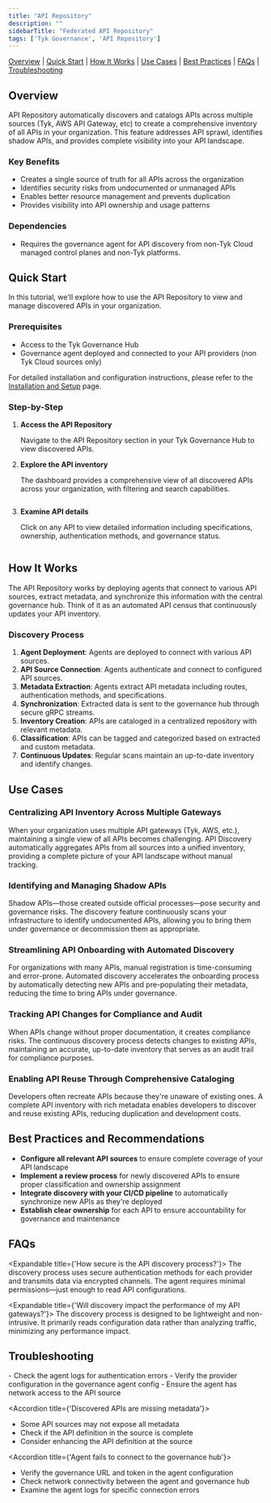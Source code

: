 ```yaml
---
title: "API Repository"
description: ""
sidebarTitle: "Federated API Repository"
tags: ['Tyk Governance', 'API Repository']
---
```


[Overview](#overview) | [Quick Start](#quick-start) | [How It Works](#how-it-works) | [Use Cases](#use-cases) | [Best Practices](#best-practices-and-recommendations) | [FAQs](#faqs) | [Troubleshooting](#troubleshooting)

## Overview

API Repository automatically discovers and catalogs APIs across multiple sources (Tyk, AWS API Gateway, etc) to create a comprehensive inventory of all APIs in your organization. This feature addresses API sprawl, identifies shadow APIs, and provides complete visibility into your API landscape.

### Key Benefits

- Creates a single source of truth for all APIs across the organization
- Identifies security risks from undocumented or unmanaged APIs
- Enables better resource management and prevents duplication
- Provides visibility into API ownership and usage patterns

### Dependencies

- Requires the governance agent for API discovery from non-Tyk Cloud managed control planes and non-Tyk platforms.

## Quick Start

In this tutorial, we'll explore how to use the API Repository to view and manage discovered APIs in your organization.

### Prerequisites

- Access to the Tyk Governance Hub
- Governance agent deployed and connected to your API providers (non Tyk Cloud sources only)

For detailed installation and configuration instructions, please refer to the [Installation and Setup](/docsv2/nightly/docsv2/nightly/tyk-governance/installation) page.

### Step-by-Step

1. **Access the API Repository**

	 Navigate to the API Repository section in your Tyk Governance Hub to view discovered APIs.

2. **Explore the API inventory**

	 The dashboard provides a comprehensive view of all discovered APIs across your organization, with filtering and search capabilities.

     <img src="/img/governance/api-list.png" alt="" />

3. **Examine API details**

	 Click on any API to view detailed information including specifications, ownership, authentication methods, and governance status.

     <img src="/img/governance/api-details.png" alt="" />

## How It Works

The API Repository works by deploying agents that connect to various API sources, extract metadata, and synchronize this information with the central governance hub. Think of it as an automated API census that continuously updates your API inventory.

### Discovery Process

1. **Agent Deployment**: Agents are deployed to connect with various API sources.
2. **API Source Connection**: Agents authenticate and connect to configured API sources.
3. **Metadata Extraction**: Agents extract API metadata including routes, authentication methods, and specifications.
4. **Synchronization**: Extracted data is sent to the governance hub through secure gRPC streams.
5. **Inventory Creation**: APIs are cataloged in a centralized repository with relevant metadata.
6. **Classification**: APIs can be tagged and categorized based on extracted and custom metadata.
7. **Continuous Updates**: Regular scans maintain an up-to-date inventory and identify changes.

## Use Cases

### Centralizing API Inventory Across Multiple Gateways

When your organization uses multiple API gateways (Tyk, AWS, etc.), maintaining a single view of all APIs becomes challenging. API Discovery automatically aggregates APIs from all sources into a unified inventory, providing a complete picture of your API landscape without manual tracking.

### Identifying and Managing Shadow APIs

Shadow APIs—those created outside official processes—pose security and governance risks. The discovery feature continuously scans your infrastructure to identify undocumented APIs, allowing you to bring them under governance or decommission them as appropriate.

### Streamlining API Onboarding with Automated Discovery

For organizations with many APIs, manual registration is time-consuming and error-prone. Automated discovery accelerates the onboarding process by automatically detecting new APIs and pre-populating their metadata, reducing the time to bring APIs under governance.

### Tracking API Changes for Compliance and Audit

When APIs change without proper documentation, it creates compliance risks. The continuous discovery process detects changes to existing APIs, maintaining an accurate, up-to-date inventory that serves as an audit trail for compliance purposes.

### Enabling API Reuse Through Comprehensive Cataloging

Developers often recreate APIs because they're unaware of existing ones. A complete API inventory with rich metadata enables developers to discover and reuse existing APIs, reducing duplication and development costs.

## Best Practices and Recommendations

- **Configure all relevant API sources** to ensure complete coverage of your API landscape
- **Implement a review process** for newly discovered APIs to ensure proper classification and ownership assignment
- **Integrate discovery with your CI/CD pipeline** to automatically synchronize new APIs as they're deployed
- **Establish clear ownership** for each API to ensure accountability for governance and maintenance

## FAQs

<Expandable title={'How secure is the API discovery process?'}>
The discovery process uses secure authentication methods for each provider and transmits data via encrypted channels. The agent requires minimal permissions—just enough to read API configurations.
</Expandable> 

<Expandable title={'Will discovery impact the performance of my API gateways?'}>
The discovery process is designed to be lightweight and non-intrusive. It primarily reads configuration data rather than analyzing traffic, minimizing any performance impact.
</Expandable>

## Troubleshooting

<AccordionGroup>
<Accordion title={'APIs from a specific source aren&#39;t being discovered'}>
- Check the agent logs for authentication errors  
- Verify the provider configuration in the governance agent config  
- Ensure the agent has network access to the API source
</Accordion>

<Accordion title={'Discovered APIs are missing metadata'}>
- Some API sources may not expose all metadata  
- Check if the API definition in the source is complete  
- Consider enhancing the API definition at the source
</Accordion>

<Accordion title={'Agent fails to connect to the governance hub'}>
- Verify the governance URL and token in the agent configuration  
- Check network connectivity between the agent and governance hub  
- Examine the agent logs for specific connection errors
</Accordion>
</AccordionGroup>
